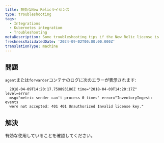 ```yaml
---
title: 無効なNew Relicライセンス
type: troubleshooting
tags:
  - Integrations
  - Kubernetes integration
  - Troubleshooting
metaDescription: Some troubleshooting tips if the New Relic license is invalid.
freshnessValidatedDate: '2024-09-02T00:00:00.000Z'
translationType: machine
---
```


## 問題

`agent`または`forwarder`コンテナのログに次のエラーが表示されます:

```shell
  2018-04-09T14:20:17.750893186Z time="2018-04-09T14:20:17Z" level=error 
  msg="metric sender can't process 0 times" error="InventoryIngest: events
  were not accepted: 401 401 Unauthorized Invalid license key."
```

## 解決

有効な<InlinePopover type="licenseKey" />使用していることを確認してください。